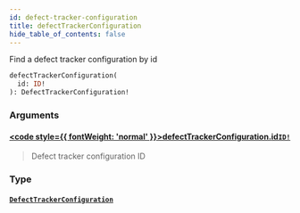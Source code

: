 ```yaml
---
id: defect-tracker-configuration
title: defectTrackerConfiguration
hide_table_of_contents: false
---
```








Find a defect tracker configuration by id

```graphql
defectTrackerConfiguration(
  id: ID!
): DefectTrackerConfiguration!
```


### Arguments

#### [<code style={{ fontWeight: 'normal' }}>defectTrackerConfiguration.<b>id</b></code>](#)<Bullet />[`ID!`](/api/graphql/documentation/scalars/id) <Badge class="secondary" text="non-null"/> <Badge class="secondary" text="scalar"/>
> Defect tracker configuration ID
> 

### Type

#### [`DefectTrackerConfiguration`](/api/graphql/documentation/objects/defect-tracker-configuration) <Badge class="secondary" text="object"/>
> 
> 





